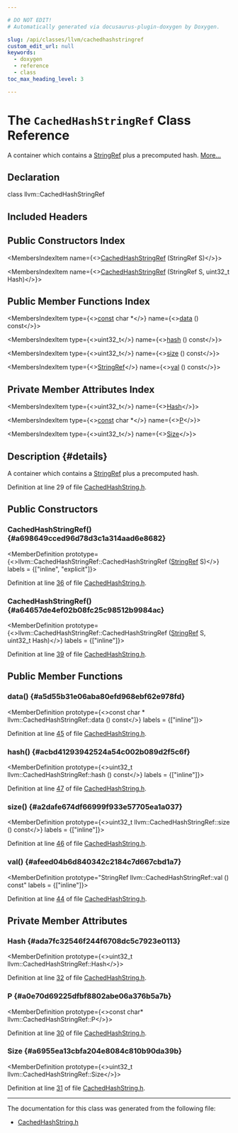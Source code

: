 ```yaml
---

# DO NOT EDIT!
# Automatically generated via docusaurus-plugin-doxygen by Doxygen.

slug: /api/classes/llvm/cachedhashstringref
custom_edit_url: null
keywords:
  - doxygen
  - reference
  - class
toc_max_heading_level: 3

---
```





# The `CachedHashStringRef` Class Reference

<DoxygenPage pluginConfig={pluginConfig}>

A container which contains a <a href="/docs/api/classes/llvm/stringref">StringRef</a> plus a precomputed hash. <a href="#details">More...</a>

## Declaration

<CodeBlock>class llvm::CachedHashStringRef</CodeBlock>

## Included Headers

<IncludesList>
<IncludesListItem
  filePath="llvm/ADT/CachedHashString.h"
  permalink="/docs/api/files/include/include/llvm/include/llvm/adt/cachedhashstring-h"
  isLocal="true" />
</IncludesList>

## Public Constructors Index

<MembersIndex>

<MembersIndexItem
  name={<><a href="#a698649cced96d78d3c1a314aad6e8682">CachedHashStringRef</a> (StringRef S)</>}>
</MembersIndexItem>

<MembersIndexItem
  name={<><a href="#a64657de4ef02b08fc25c98512b9984ac">CachedHashStringRef</a> (StringRef S, uint32&#95;t Hash)</>}>
</MembersIndexItem>

</MembersIndex>

## Public Member Functions Index

<MembersIndex>

<MembersIndexItem
  type={<><a href="/docs/api/files/lib/lib/target/lib/target/aarch64/aarch64promoteconstant-cpp/#a90f8350fecae261c25be85d38b451bff">const</a> char &#42;</>}
  name={<><a href="#a5d55b31e06aba80efd968ebf62e978fd">data</a> () const</>}>
</MembersIndexItem>

<MembersIndexItem
  type={<>uint32&#95;t</>}
  name={<><a href="#acbd41293942524a54c002b089d2f5c6f">hash</a> () const</>}>
</MembersIndexItem>

<MembersIndexItem
  type={<>uint32&#95;t</>}
  name={<><a href="#a2dafe674df66999f933e57705ea1a037">size</a> () const</>}>
</MembersIndexItem>

<MembersIndexItem
  type={<><a href="/docs/api/classes/llvm/stringref">StringRef</a></>}
  name={<><a href="#afeed04b6d840342c2184c7d667cbd1a7">val</a> () const</>}>
</MembersIndexItem>

</MembersIndex>

## Private Member Attributes Index

<MembersIndex>

<MembersIndexItem
  type={<>uint32&#95;t</>}
  name={<><a href="#ada7fc32546f244f6708dc5c7923e0113">Hash</a></>}>
</MembersIndexItem>

<MembersIndexItem
  type={<><a href="/docs/api/files/lib/lib/target/lib/target/aarch64/aarch64promoteconstant-cpp/#a90f8350fecae261c25be85d38b451bff">const</a> char &#42;</>}
  name={<><a href="#a0e70d69225dfbf8802abe06a376b5a7b">P</a></>}>
</MembersIndexItem>

<MembersIndexItem
  type={<>uint32&#95;t</>}
  name={<><a href="#a6955ea13cbfa204e8084c810b90da39b">Size</a></>}>
</MembersIndexItem>

</MembersIndex>

## Description {#details}

A container which contains a <a href="/docs/api/classes/llvm/stringref">StringRef</a> plus a precomputed hash.

Definition at line 29 of file <a href="/docs/api/files/include/include/llvm/include/llvm/adt/cachedhashstring-h">CachedHashString.h</a>.

<SectionDefinition>

## Public Constructors

### CachedHashStringRef() {#a698649cced96d78d3c1a314aad6e8682}

<MemberDefinition
  prototype={<>llvm::CachedHashStringRef::CachedHashStringRef (<a href="/docs/api/classes/llvm/stringref">StringRef</a> S)</>}
  labels = {["inline", "explicit"]}>

Definition at line <a href="/docs/api/files/include/include/llvm/include/llvm/adt/cachedhashstring-h/#l00036">36</a> of file <a href="/docs/api/files/include/include/llvm/include/llvm/adt/cachedhashstring-h">CachedHashString.h</a>.
</MemberDefinition>

### CachedHashStringRef() {#a64657de4ef02b08fc25c98512b9984ac}

<MemberDefinition
  prototype={<>llvm::CachedHashStringRef::CachedHashStringRef (<a href="/docs/api/classes/llvm/stringref">StringRef</a> S, uint32&#95;t Hash)</>}
  labels = {["inline"]}>

Definition at line <a href="/docs/api/files/include/include/llvm/include/llvm/adt/cachedhashstring-h/#l00039">39</a> of file <a href="/docs/api/files/include/include/llvm/include/llvm/adt/cachedhashstring-h">CachedHashString.h</a>.
</MemberDefinition>

</SectionDefinition>

<SectionDefinition>

## Public Member Functions

### data() {#a5d55b31e06aba80efd968ebf62e978fd}

<MemberDefinition
  prototype={<>const char &#42; llvm::CachedHashStringRef::data () const</>}
  labels = {["inline"]}>

Definition at line <a href="/docs/api/files/include/include/llvm/include/llvm/adt/cachedhashstring-h/#l00045">45</a> of file <a href="/docs/api/files/include/include/llvm/include/llvm/adt/cachedhashstring-h">CachedHashString.h</a>.
</MemberDefinition>

### hash() {#acbd41293942524a54c002b089d2f5c6f}

<MemberDefinition
  prototype={<>uint32&#95;t llvm::CachedHashStringRef::hash () const</>}
  labels = {["inline"]}>

Definition at line <a href="/docs/api/files/include/include/llvm/include/llvm/adt/cachedhashstring-h/#l00047">47</a> of file <a href="/docs/api/files/include/include/llvm/include/llvm/adt/cachedhashstring-h">CachedHashString.h</a>.
</MemberDefinition>

### size() {#a2dafe674df66999f933e57705ea1a037}

<MemberDefinition
  prototype={<>uint32&#95;t llvm::CachedHashStringRef::size () const</>}
  labels = {["inline"]}>

Definition at line <a href="/docs/api/files/include/include/llvm/include/llvm/adt/cachedhashstring-h/#l00046">46</a> of file <a href="/docs/api/files/include/include/llvm/include/llvm/adt/cachedhashstring-h">CachedHashString.h</a>.
</MemberDefinition>

### val() {#afeed04b6d840342c2184c7d667cbd1a7}

<MemberDefinition
  prototype="StringRef llvm::CachedHashStringRef::val () const"
  labels = {["inline"]}>

Definition at line <a href="/docs/api/files/include/include/llvm/include/llvm/adt/cachedhashstring-h/#l00044">44</a> of file <a href="/docs/api/files/include/include/llvm/include/llvm/adt/cachedhashstring-h">CachedHashString.h</a>.
</MemberDefinition>

</SectionDefinition>

<SectionDefinition>

## Private Member Attributes

### Hash {#ada7fc32546f244f6708dc5c7923e0113}

<MemberDefinition
  prototype={<>uint32&#95;t llvm::CachedHashStringRef::Hash</>}>

Definition at line <a href="/docs/api/files/include/include/llvm/include/llvm/adt/cachedhashstring-h/#l00032">32</a> of file <a href="/docs/api/files/include/include/llvm/include/llvm/adt/cachedhashstring-h">CachedHashString.h</a>.
</MemberDefinition>

### P {#a0e70d69225dfbf8802abe06a376b5a7b}

<MemberDefinition
  prototype={<>const char&#42; llvm::CachedHashStringRef::P</>}>

Definition at line <a href="/docs/api/files/include/include/llvm/include/llvm/adt/cachedhashstring-h/#l00030">30</a> of file <a href="/docs/api/files/include/include/llvm/include/llvm/adt/cachedhashstring-h">CachedHashString.h</a>.
</MemberDefinition>

### Size {#a6955ea13cbfa204e8084c810b90da39b}

<MemberDefinition
  prototype={<>uint32&#95;t llvm::CachedHashStringRef::Size</>}>

Definition at line <a href="/docs/api/files/include/include/llvm/include/llvm/adt/cachedhashstring-h/#l00031">31</a> of file <a href="/docs/api/files/include/include/llvm/include/llvm/adt/cachedhashstring-h">CachedHashString.h</a>.
</MemberDefinition>

</SectionDefinition>

<hr/>

The documentation for this class was generated from the following file:

<ul>
<li><a href="/docs/api/files/include/include/llvm/include/llvm/adt/cachedhashstring-h">CachedHashString.h</a></li>
</ul>

</DoxygenPage>
